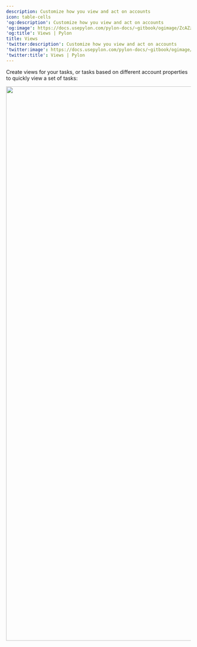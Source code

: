 ---
description: Customize how you view and act on accounts
icon: table-cells
'og:description': Customize how you view and act on accounts
'og:image': https://docs.usepylon.com/pylon-docs/~gitbook/ogimage/ZcAZzvM0oevQ8q9SYoVg
'og:title': Views | Pylon
title: Views
'twitter:description': Customize how you view and act on accounts
'twitter:image': https://docs.usepylon.com/pylon-docs/~gitbook/ogimage/ZcAZzvM0oevQ8q9SYoVg
'twitter:title': Views | Pylon
---
Create views for your tasks, or tasks based on different account properties to quickly view a set of tasks:

<Frame>
<img alt="" class="block" data-testid="zoom-image" fetchpriority="high" height="1512" sizes="(max-width: 640px) 400px, 768px" src="/images/67668f43.png" width="2652"/>
</Frame>

